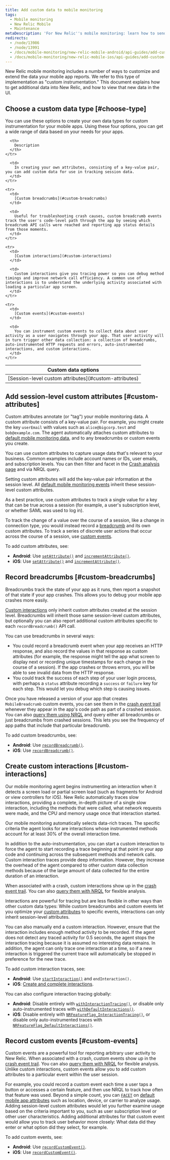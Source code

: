 ```yaml
---
title: Add custom data to mobile monitoring
tags:
  - Mobile monitoring
  - New Relic Mobile
  - Maintenance
metaDescription: 'For New Relic''s mobile monitoring: learn how to send custom data, and which of the custom data types is best for your use case.'
redirects:
  - /node/13986
  - /node/13991
  - /docs/mobile-monitoring/new-relic-mobile-android/api-guides/add-custom-data
  - /docs/mobile-monitoring/new-relic-mobile-ios/api-guides/add-custom-data
---
```


New Relic mobile monitoring includes a number of ways to customize and extend the data your mobile app reports. We refer to this type of implementation as "custom instrumentation." This document explains how to get additional data into New Relic, and how to view that new data in the UI.

## Choose a custom data type [#choose-type]

You can use these options to create your own data types for custom instrumentation for your mobile apps. Using these four options, you can get a wide range of data based on your needs for your apps.

<table>
  <thead>
    <tr>
      <th style={{ width: "200px" }}>
        Custom data options
      </th>

      <th>
        Description
      </th>
    </tr>
  </thead>

  <tbody>
    <tr>
      <td>
        [Session-level custom attributes](#custom-attributes)
      </td>

      <td>
        In creating your own attributes, consisting of a key-value pair, you can add custom data for use in tracking session data.
      </td>
    </tr>

    <tr>
      <td>
        [Custom breadcrumbs](#custom-breadcrumbs)
      </td>

      <td>
        Useful for troubleshooting crash causes, custom breadcrumb events track the user's code-level path through the app by seeing which breadcrumb API calls were reached and reporting app status details from those moments.
      </td>
    </tr>

    <tr>
      <td>
        [Custom interactions](#custom-interactions)
      </td>

      <td>
        Custom interactions give you tracing power so you can debug method timings and improve network call efficiency. A common use of interactions is to understand the underlying activity associated with loading a particular app screen.
      </td>
    </tr>

    <tr>
      <td>
        [Custom events](#custom-events)
      </td>

      <td>
        You can instrument custom events to collect data about user activity as a user navigates through your app. That user activity will in turn trigger other data collection: a collection of breadcrumbs, auto-instrumented HTTP requests and errors, auto-instrumented interactions, and custom interactions.
      </td>
    </tr>
  </tbody>
</table>

## Add session-level custom attributes [#custom-attributes]

Custom attributes annotate (or "tag") your mobile monitoring data. A custom attribute consists of a key-value pair. For example, you might create the key `userEmail` with values such as `alice@bigcorp.test` and `bob@example.com`. The agent automatically attaches custom attributes to [default mobile monitoring data](/docs/insights/insights-data-sources/default-data/mobile-default-event-attributes-insights), and to any breadcrumbs or custom events you create.

You can use custom attributes to capture usage data that's relevant to your business. Common examples include account names or IDs, user emails, and subscription levels. You can then filter and facet in the [Crash analysis page](/docs/mobile-monitoring/mobile-monitoring-ui/crashes/crash-analysis-group-filter-your-crashes) and via NRQL query.

Setting custom attributes will add the key-value pair information at the session level. All [default mobile monitoring events](/docs/insights/insights-data-sources/default-data/mobile-default-event-attributes-insights) inherit these session-level custom attributes.

As a best practice, use custom attributes to track a single value for a key that can be true across a session (for example, a user's subscription level, or whether SAML was used to log in).

To track the change of a value over the course of a session, like a change in connection type, you would instead record a [breadcrumb](#custom-breadcrumbs) and its own custom attributes. To track a series of discrete user actions that occur across the course of a session, use [custom events](#custom-events).

To add custom attributes, see:

* **Android**: Use [`setAttribute()`](/docs/mobile-monitoring/new-relic-mobile-android/android-sdk-api/set-attribute) and [`incrementAttribute()`](/docs/mobile-monitoring/new-relic-mobile-android/android-sdk-api/increment-attribute).
* **iOS**: Use [`setAttribute()`](/docs/mobile-monitoring/new-relic-mobile-ios/ios-sdk-api/set-attribute) and [`incrementAttribute()`](/docs/mobile-monitoring/new-relic-mobile-ios/ios-sdk-api/increment-attribute).

## Record breadcrumbs [#custom-breadcrumbs]

Breadcrumbs track the state of your app as it runs, then report a snapshot of that state if your app crashes. This allows you to debug your mobile app crashes more easily.

[Custom interactions](#custom-interactions) only inherit custom attributes created at the session level. Breadcrumbs will inherit those same session-level custom attributes, but optionally you can also report additional custom attributes specific to each `recordBreadcrumb()` API call.

You can use breadcrumbs in several ways:

* You could record a breadcrumb event when your app receives an HTTP response, and also record the values in that response as custom attributes (for example, the response might tell the app what screen to display next or recording unique timestamps for each change in the course of a session). If the app crashes or throws errors, you will be able to see invalid data from the HTTP response.
* You could track the success of each step of your user login process, with perhaps a `status` attribute recording a `success` or `failure` key for each step. This would let you debug which step is causing issues.

Once you have released a version of your app that creates `MobileBreadcrumb` custom events, you can see them in the [crash event trail](/docs/mobile-monitoring/mobile-monitoring-ui/crashes/mobile-crash-event-trail) whenever they appear in the app's code path as part of a crashed session. You can also [query them using NRQL](/docs/insights/nrql-new-relic-query-language/using-nrql/introduction-nrql) and query either all breadcrumbs or just breadcrumbs from crashed sessions. This lets you see the frequency of app paths that include that particular breadcrumb.

To add custom breadcrumbs, see:

* **Android**: Use [`recordBreadcrumb()`](/docs/mobile-monitoring/new-relic-mobile-android/android-sdk-api/recordbreadcrumb).
* **iOS**: Use [`recordBreadcrumb()`](/docs/mobile-monitoring/new-relic-mobile-ios/ios-sdk-api/record-breadcrumb).

## Create custom interactions [#custom-interactions]

Our mobile monitoring agent begins instrumenting an interaction when it detects a screen load or partial screen load (such as fragments for Android or view controllers for iOS). New Relic automatically traces slow interactions, providing a complete, in-depth picture of a single slow interaction, including the methods that were called, what network requests were made, and the CPU and memory usage once that interaction started.

Our mobile monitoring automatically selects data-rich traces. The specific criteria the agent looks for are interactions whose instrumented methods account for at least 30% of the overall interaction time.

In addition to the auto-instrumentation, you can start a custom interaction to force the agent to start recording a trace beginning at that point in your app code and continuing across the subsequent methods and network calls. Custom interaction traces provide deep information. However, they increase the overhead of the agent compared to other custom data collection methods because of the large amount of data collected for the entire duration of an interaction.

When associated with a crash, custom interactions show up in the [crash event trail](/docs/mobile-monitoring/mobile-monitoring-ui/crashes/mobile-crash-event-trail). You can also [query them with NRQL](/docs/insights/nrql-new-relic-query-language/using-nrql/introduction-nrql) for flexible analysis.

Interactions are powerful for tracing but are less flexible in other ways than other custom data types: While custom breadcrumbs and custom events let you optimize your [custom attributes](/docs/insights/insights-data-sources/custom-events/insert-custom-events-attributes-mobile-data) to specific events, interactions can only inherit session-level attributes.

You can also manually end a custom interaction. However, ensure that the interaction includes enough method activity to be recorded. If the agent does not detect any traced activity for 0.5 seconds, the agent stops the interaction tracing because it is assumed no interesting data remains. In addition, the agent can only trace one interaction at a time, so if a new interaction is triggered the current trace will automatically be stopped in preference for the new trace.

To add custom interaction traces, see:

* **Android**: Use [`startInteraction()`](/docs/mobile-monitoring/new-relic-mobile-android/android-sdk-api/start-interaction) and `endInteraction().`
* **iOS**: [Create and complete interactions](/docs/mobile-monitoring/new-relic-mobile-ios/api-guides/work-ios-sdk-api#objc-interactions).

You can also configure interaction tracing globally:

* **Android**: Disable entirely with [`withInteractionTracing()`](/docs/mobile-monitoring/new-relic-mobile-android/android-sdk-api/with-interaction-tracing), or disable only auto-instrumented traces with [`withDefaultInteractions()`](/docs/mobile-monitoring/new-relic-mobile-android/install-configure/android-agent-configuration-feature-flags#ff-withDefaultInteractions).
* **iOS**: Disable entirely with [`NRFeatureFlag_InteractionTracing()`](/docs/mobile-monitoring/new-relic-mobile-ios/api-guides/ios-agent-configuration-feature-flags#interactionTracing), or disable only auto-instrumented traces with [`NRFeatureFlag_DefaultInteractions()`](/docs/mobile-monitoring/new-relic-mobile-ios/api-guides/ios-agent-configuration-feature-flags#defaultInteractions).

## Record custom events [#custom-events]

Custom events are a powerful tool for reporting arbitrary user activity to New Relic. When associated with a crash, custom events show up in the [crash event trail](/docs/mobile-monitoring/mobile-monitoring-ui/crashes/mobile-crash-event-trail). You can also [query them with NRQL](/docs/insights/nrql-new-relic-query-language/using-nrql/introduction-nrql) for flexible analysis. Unlike custom interactions, custom events allow you to add custom attributes to a particular event within the user session.

For example, you could record a custom event each time a user taps a button or accesses a certain feature, and then use NRQL to track how often that feature was used. Beyond a simple count, you can [`FACET`](/docs/insights/nrql-new-relic-query-language/nrql-resources/nrql-syntax-components-functions#sel-facet) on [default mobile app attributes](/docs/insights/insights-data-sources/default-data/mobile-default-event-attributes-insights) such as location, device, or carrier to analyze usage. Adding session-level custom attributes would let you further examine usage based on the criteria important to you, such as user subscription level or other user characteristics. Adding additional attributes for that custom event would allow you to track user behavior more closely: What data did they enter or what option did they select, for example.

To add custom events, see:

* **Android**: Use [`recordCustomEvent()`](/docs/mobile-monitoring/new-relic-mobile-android/android-sdk-api/record-custom-event).
* **iOS**: Use [`recordCustomEvent()`](/docs/mobile-monitoring/new-relic-mobile-ios/ios-sdk-api/record-custom-event).
